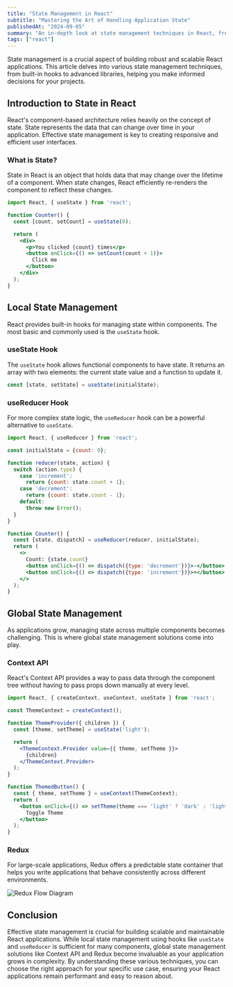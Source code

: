```yaml
---
title: "State Management in React"
subtitle: "Mastering the Art of Handling Application State"
publishedAt: "2024-09-05"
summary: "An in-depth look at state management techniques in React, from useState to advanced libraries."
tags: ["react"]
---
```


State management is a crucial aspect of building robust and scalable React applications. This article delves into various state management techniques, from built-in hooks to advanced libraries, helping you make informed decisions for your projects.

## Introduction to State in React

React's component-based architecture relies heavily on the concept of state. State represents the data that can change over time in your application. Effective state management is key to creating responsive and efficient user interfaces.

### What is State?

State in React is an object that holds data that may change over the lifetime of a component. When state changes, React efficiently re-renders the component to reflect these changes.

```jsx
import React, { useState } from 'react';

function Counter() {
  const [count, setCount] = useState(0);

  return (
    <div>
      <p>You clicked {count} times</p>
      <button onClick={() => setCount(count + 1)}>
        Click me
      </button>
    </div>
  );
}
```

## Local State Management

React provides built-in hooks for managing state within components. The most basic and commonly used is the `useState` hook.

### useState Hook

The `useState` hook allows functional components to have state. It returns an array with two elements: the current state value and a function to update it.

```jsx
const [state, setState] = useState(initialState);
```

### useReducer Hook

For more complex state logic, the `useReducer` hook can be a powerful alternative to `useState`.

```jsx
import React, { useReducer } from 'react';

const initialState = {count: 0};

function reducer(state, action) {
  switch (action.type) {
    case 'increment':
      return {count: state.count + 1};
    case 'decrement':
      return {count: state.count - 1};
    default:
      throw new Error();
  }
}

function Counter() {
  const [state, dispatch] = useReducer(reducer, initialState);
  return (
    <>
      Count: {state.count}
      <button onClick={() => dispatch({type: 'decrement'})}>-</button>
      <button onClick={() => dispatch({type: 'increment'})}>+</button>
    </>
  );
}
```

## Global State Management

As applications grow, managing state across multiple components becomes challenging. This is where global state management solutions come into play.

### Context API

React's Context API provides a way to pass data through the component tree without having to pass props down manually at every level.

```jsx
import React, { createContext, useContext, useState } from 'react';

const ThemeContext = createContext();

function ThemeProvider({ children }) {
  const [theme, setTheme] = useState('light');

  return (
    <ThemeContext.Provider value={{ theme, setTheme }}>
      {children}
    </ThemeContext.Provider>
  );
}

function ThemedButton() {
  const { theme, setTheme } = useContext(ThemeContext);
  return (
    <button onClick={() => setTheme(theme === 'light' ? 'dark' : 'light')}>
      Toggle Theme
    </button>
  );
}
```

### Redux

For large-scale applications, Redux offers a predictable state container that helps you write applications that behave consistently across different environments.

<img src="/api/placeholder/600/400" alt="Redux Flow Diagram" />

## Conclusion

Effective state management is crucial for building scalable and maintainable React applications. While local state management using hooks like `useState` and `useReducer` is sufficient for many components, global state management solutions like Context API and Redux become invaluable as your application grows in complexity. By understanding these various techniques, you can choose the right approach for your specific use case, ensuring your React applications remain performant and easy to reason about.